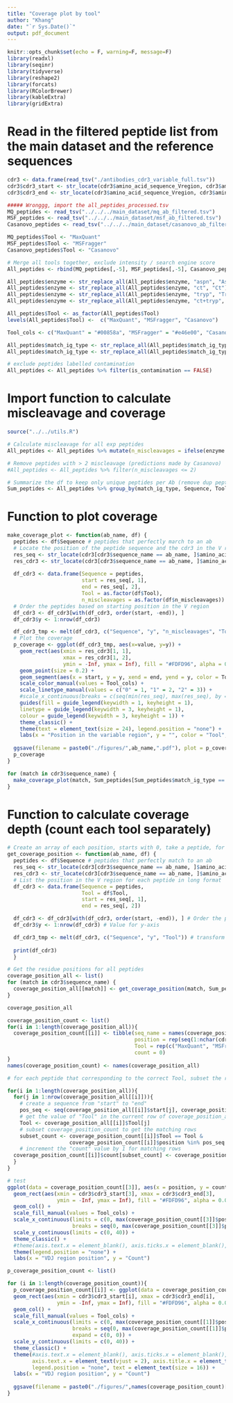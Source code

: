 ```yaml
---
title: "Coverage plot by tool"
author: "Khang"
date: "`r Sys.Date()`"
output: pdf_document
---
```


```r
knitr::opts_chunk$set(echo = F, warning=F, message=F)
library(readxl)
library(seqinr)
library(tidyverse)
library(reshape2)
library(forcats)
library(RColorBrewer)
library(kableExtra)
library(gridExtra)
```

# Read in the filtered peptide list from the main dataset and the reference sequences
```r
cdr3 <- data.frame(read_tsv("./antibodies_cdr3_variable_full.tsv"))
cdr3$cdr3_start <- str_locate(cdr3$amino_acid_sequence_Vregion, cdr3$amino_acid_sequence_cdr3)[,1]
cdr3$cdr3_end <- str_locate(cdr3$amino_acid_sequence_Vregion, cdr3$amino_acid_sequence_cdr3)[,2]

##### Wronggg, import the all_peptides_processed.tsv
MQ_peptides <- read_tsv("../../../main_dataset/mq_ab_filtered.tsv")
MSF_peptides <- read_tsv("../../../main_dataset/msf_ab_filtered.tsv")
Casanovo_peptides <- read_tsv("../../../main_dataset/casanovo_ab_filtered.tsv")

MQ_peptides$Tool <- "MaxQuant"
MSF_peptides$Tool <- "MSFragger"
Casanovo_peptides$Tool <- "Casanovo"

# Merge all tools together, exclude intensity / search engine score
All_peptides <- rbind(MQ_peptides[,-5], MSF_peptides[,-5], Casanovo_peptides[,-5])

All_peptides$enzyme <- str_replace_all(All_peptides$enzyme, "aspn", "AspN")
All_peptides$enzyme <- str_replace_all(All_peptides$enzyme, "ct", "Ct")
All_peptides$enzyme <- str_replace_all(All_peptides$enzyme, "tryp", "Tryp")
All_peptides$enzyme <- str_replace_all(All_peptides$enzyme, "ct+tryp", "Ct+Tryp")

All_peptides$Tool <- as_factor(All_peptides$Tool)
levels(All_peptides$Tool) <-  c("MaxQuant", "MSFragger", "Casanovo")

Tool_cols <- c("MaxQuant" = "#00858a", "MSFragger" = "#e46e00", "Casanovo" = "#6a3e37")

All_peptides$match_ig_type <- str_replace_all(All_peptides$match_ig_type, "Bri", "Brimab")
All_peptides$match_ig_type <- str_replace_all(All_peptides$match_ig_type, "Ust", "Umab")

# exclude peptides labelled contamination
All_peptides <- All_peptides %>% filter(is_contamination == FALSE)
```

# Import function to calculate miscleavage and coverage

```r
source("../../utils.R")

# Calculate miscleavage for all exp peptides
All_peptides <- All_peptides %>% mutate(n_miscleavages = ifelse(enzyme == "Tryp", unlist(lapply(Sequence, function(x) calculate_miscleavages_trypsin(x))), ifelse(enzyme == "Ct", unlist(lapply(Sequence, function(x) calculate_miscleavages_chymotrypsin(x))), ifelse(enzyme == "AspN", unlist(lapply(Sequence, function(x) calculate_miscleavages_aspn(x))), ifelse(enzyme == "Ct+Tryp", unlist(lapply(Sequence, function(x) calculate_miscleavages_chymotrypsin(x))) + unlist(lapply(Sequence, function(x) calculate_miscleavages_trypsin(x))), 0)))))

# Remove peptides with > 2 miscleavage (predictions made by Casanovo)
#All_peptides <- All_peptides %>% filter(n_miscleavages <= 2)

# Summarize the df to keep only unique peptides per Ab (remove dup peptides from different samples)
Sum_peptides <- All_peptides %>% group_by(match_ig_type, Sequence, Tool, n_miscleavages) %>% summarize()
```

# Function to plot coverage
```r
make_coverage_plot <- function(ab_name, df) {
  peptides <- df$Sequence # peptides that perfectly march to an ab
  # Locate the position of the peptide sequence and the cdr3 in the V region
  res_seq <- str_locate(cdr3[cdr3$sequence_name == ab_name, ]$amino_acid_sequence_Vregion, as.character(peptides)) # position number of peptide on V region
  res_cdr3 <- str_locate(cdr3[cdr3$sequence_name == ab_name, ]$amino_acid_sequence_Vregion, as.character(cdr3[cdr3$sequence_name == ab_name, ]$amino_acid_sequence_cdr3)) # position number of the cdr3
  
  df_cdr3 <- data.frame(Sequence = peptides,
                        start = res_seq[, 1],
                        end = res_seq[, 2], 
                        Tool = as.factor(df$Tool),
                        n_miscleavages = as.factor(df$n_miscleavages))
  # Order the peptides based on starting position in the V region
  df_cdr3 <- df_cdr3[with(df_cdr3, order(start, -end)), ]
  df_cdr3$y <- 1:nrow(df_cdr3)

  df_cdr3_tmp <- melt(df_cdr3, c("Sequence", "y", "n_miscleavages", "Tool"))
  # Plot the coverage
  p_coverage <- ggplot(df_cdr3_tmp, aes(x=value, y=y)) +
    geom_rect(aes(xmin = res_cdr3[1, 1],
                  xmax = res_cdr3[1, 2],
                  ymin = -Inf, ymax = Inf), fill = "#FDFD96", alpha = 0.05) + #cdr3
    geom_point(size = 0.2) +
    geom_segment(aes(x = start, y = y, xend = end, yend = y, color = Tool, linetype = n_miscleavages), size = 1, data = df_cdr3) +
    scale_color_manual(values = Tool_cols) +
    scale_linetype_manual(values = c("0" = 1, "1" = 2, "2" = 3)) +
    #scale_x_continuous(breaks = c(seq(min(res_seq), max(res_seq), by = 20))) +
    guides(fill = guide_legend(keywidth = 1, keyheight = 1),
    linetype = guide_legend(keywidth = 3, keyheight = 1),
    colour = guide_legend(keywidth = 3, keyheight = 1)) +
    theme_classic() +
    theme(text = element_text(size = 24), legend.position = "none") +
    labs(x = "Position in the variable region", y = "", color = "Tool", linetype = "Miscleavages")
   
  ggsave(filename = paste0("./figures/",ab_name,".pdf"), plot = p_coverage, width = 14, height = 8, dpi = 600)
  p_coverage
}
```

```r
for (match in cdr3$sequence_name) {
  make_coverage_plot(match, Sum_peptides[Sum_peptides$match_ig_type == match, ])
}
```

# Function to calculate coverage depth (count each tool separately)
```r
# Create an array of each position, starts with 0, take a peptide, for every position that peptide covers add 1 
get_coverage_position <- function(ab_name, df) {
  peptides <- df$Sequence # peptides that perfectly match to an ab
  res_seq <- str_locate(cdr3[cdr3$sequence_name == ab_name, ]$amino_acid_sequence_Vregion, as.character(peptides)) # position number of peptide on V region
  res_cdr3 <- str_locate(cdr3[cdr3$sequence_name == ab_name, ]$amino_acid_sequence_Vregion, as.character(cdr3[cdr3$sequence_name == ab_name, ]$amino_acid_sequence_cdr3)) # position number of the cdr3
  # List the position in the V region for each peptide in long format
  df_cdr3 <- data.frame(Sequence = peptides,
                        Tool = df$Tool,
                        start = res_seq[, 1],
                        end = res_seq[, 2])

  df_cdr3 <- df_cdr3[with(df_cdr3, order(start, -end)), ] # Order the peptides by position in V region
  df_cdr3$y <- 1:nrow(df_cdr3) # Value for y-axis

  df_cdr3_tmp <- melt(df_cdr3, c("Sequence", "y", "Tool")) # transform to long format
  
  print(df_cdr3) 
  }
```

```r
# Get the residue positions for all peptides
coverage_position_all <- list()
for (match in cdr3$sequence_name) {
  coverage_position_all[[match]] <- get_coverage_position(match, Sum_peptides[Sum_peptides$match_ig_type == match, ])
}

coverage_position_all

coverage_position_count <- list()
for(i in 1:length(coverage_position_all)){
  coverage_position_count[[i]] <- tibble(seq_name = names(coverage_position_all[i]),
                                         position = rep(seq(1:nchar(cdr3$amino_acid_sequence_Vregion[i])), each = 3),
                                         Tool = rep(c("MaxQuant", "MSFragger", "Casanovo"), nchar(cdr3$amino_acid_sequence_Vregion[i])),
                                         count = 0)
}
names(coverage_position_count) <- names(coverage_position_all)

# for each peptide that corresponding to the correct Tool, subset the rows in the count df corresponding to start and end, add 1

for(i in 1:length(coverage_position_all)){
  for(j in 1:nrow(coverage_position_all[[i]])){
    # create a sequence from "start" to "end"
    pos_seq <- seq(coverage_position_all[[i]]$start[j], coverage_position_all[[i]]$end[j])
    # get the value of "Tool" in the current row of coverage_position_all
    Tool <- coverage_position_all[[i]]$Tool[j]
    # subset coverage_position_count to get the matching rows
    subset_count <- coverage_position_count[[i]]$Tool == Tool &
                    coverage_position_count[[i]]$position %in% pos_seq
    # increment the "count" value by 1 for matching rows
  coverage_position_count[[i]]$count[subset_count] <- coverage_position_count[[i]]$count[subset_count] + 1
  }
}
```

```r
# test
ggplot(data = coverage_position_count[[3]], aes(x = position, y = count, fill = factor(Tool, levels = c("MaxQuant", "MSFragger", "Casanovo")))) +
  geom_rect(aes(xmin = cdr3$cdr3_start[3], xmax = cdr3$cdr3_end[3],
                ymin = -Inf, ymax = Inf), fill = "#FDFD96", alpha = 0.05) + #cdr3
  geom_col() +
  scale_fill_manual(values = Tool_cols) +
  scale_x_continuous(limits = c(0, max(coverage_position_count[[3]]$position)), 
                     breaks = seq(0, max(coverage_position_count[[3]]$position), by = 20)) +
  scale_y_continuous(limits = c(0, 40)) +
  theme_classic() +
  #theme(axis.text.x = element_blank(), axis.ticks.x = element_blank(), legend.position = "none") +
  theme(legend.position = "none") +
  labs(x = "VDJ region position", y = "Count")
```


```r
p_coverage_position_count <- list()

for (i in 1:length(coverage_position_count)){
  p_coverage_position_count[[i]] <- ggplot(data = coverage_position_count[[i]], aes(x = position, y = count, fill = factor(Tool, levels = c("MaxQuant", "MSFragger", "Casanovo")))) +
  geom_rect(aes(xmin = cdr3$cdr3_start[i], xmax = cdr3$cdr3_end[i],
                ymin = -Inf, ymax = Inf), fill = "#FDFD96", alpha = 0.05) + #cdr3
  geom_col() +
  scale_fill_manual(values = Tool_cols) +
  scale_x_continuous(limits = c(0, max(coverage_position_count[[1]]$position)), 
                     breaks = seq(0, max(coverage_position_count[[1]]$position), by = 20),
                     expand = c(0, 0)) +
  scale_y_continuous(limits = c(0, 40)) +
  theme_classic() +
  theme(#axis.text.x = element_blank(), axis.ticks.x = element_blank(), 
        axis.text.x = element_text(vjust = 2), axis.title.x = element_text(vjust = 2.5),
        legend.position = "none", text = element_text(size = 16)) +
  labs(x = "VDJ region position", y = "Count")
  
  ggsave(filename = paste0("./figures/",names(coverage_position_count)[i],"_freq.pdf"), plot = p_coverage_position_count[[i]], width = 14, height = 2, dpi = 600)
}
```
